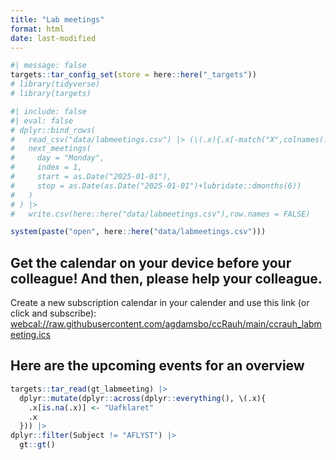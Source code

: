 ```yaml
---
title: "Lab meetings"
format: html
date: last-modified
---
```


```r
#| message: false
targets::tar_config_set(store = here::here("_targets"))
# library(tidyverse)
# library(targets)
```

```r
#| include: false
#| eval: false
# dplyr::bind_rows(
#   read_csv("data/labmeetings.csv") |> (\(.x){.x[-match("X",colnames(.x))]})(),
#   next_meetings(
#     day = "Monday",
#     index = 1,
#     start = as.Date("2025-01-01"),
#     stop = as.Date(as.Date("2025-01-01")+lubridate::dmonths(6))
#   )
# ) |>
#   write.csv(here::here("data/labmeetings.csv"),row.names = FALSE)

system(paste("open", here::here("data/labmeetings.csv")))
```

## Get the calendar on your device before your colleague! And then, please help your colleague.

Create a new subscription calendar in your calender and use this link
(or click and subscribe):
<webcal://raw.githubusercontent.com/agdamsbo/ccRauh/main/ccrauh_labmeeting.ics>

## Here are the upcoming events for an overview

```r
targets::tar_read(gt_labmeeting) |>
  dplyr::mutate(dplyr::across(dplyr::everything(), \(.x){
    .x[is.na(.x)] <- "Uafklaret"
    .x
  })) |> 
dplyr::filter(Subject != "AFLYST") |>
  gt::gt()
```
